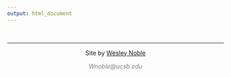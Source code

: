 ```yaml
---
output: html_document
---
```


&nbsp;
<hr />
<p style="text-align: center;"> Site by <a href="https://github.com/Wes-Noble/">Wesley Noble</a></p>
<p style="text-align: center;"><span style="color: #808080;"><em>Wnoble@ucsb.edu</em></span></p>

<!-- Add icon library -->
<link rel="stylesheet" href="https://cdnjs.cloudflare.com/ajax/libs/font-awesome/4.7.0/css/font-awesome.min.css">

<!-- Add font awesome icons -->
<p style="text-align: center;">
    <a href="https://www.linkedin.com/in/wesley-noble-a855491b6/" class="fa fa-linkedin"></a>
    <a href="https://github.com/Wes-Noble" class="fa fa-github"></a>
</p>

&nbsp;
